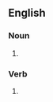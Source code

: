 ==English==

===Noun===
{{head|en|noun form}}

# {{plural of|traffic|lang=en}}

===Verb===
{{head|en|verb form}}

# {{en-third-person singular of|traffic}}